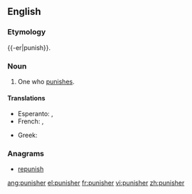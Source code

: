 {{also|Punisher}}
==English==

===Etymology===
{{-er|punish}}.

===Noun===
{{en-noun}}

# One who [[punish|punishes]].

====Translations====
{{trans-top|one who punishes}}
* Esperanto: {{t-|eo|punanto}}, {{t-|eo|punisto}}
* French: {{t+|fr|punisseur|m}}, {{t+|fr|punisseuse|f}}
{{trans-mid}}
* Greek: {{t+|el|τιμωρός|m|f|tr=timorós|sc=Grek}}
{{trans-bottom}}

===Anagrams===
* [[repunish#English|repunish]]

[[ang:punisher]]
[[el:punisher]]
[[fr:punisher]]
[[vi:punisher]]
[[zh:punisher]]